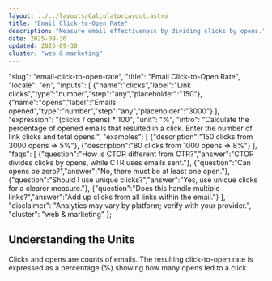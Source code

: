 ```yaml
---
layout: ../../layouts/CalculatorLayout.astro
title: "Email Click-to-Open Rate"
description: "Measure email effectiveness by dividing clicks by opens."
date: 2025-09-30
updated: 2025-09-30
cluster: "web & marketing"
---
```



  "slug": "email-click-to-open-rate",
  "title": "Email Click-to-Open Rate",
  "locale": "en",
  "inputs": [
    {"name":"clicks","label":"Link clicks","type":"number","step":"any","placeholder":"150"},
    {"name":"opens","label":"Emails opened","type":"number","step":"any","placeholder":"3000"}
  ],
  "expression": "(clicks / opens) * 100",
  "unit": "%",
  "intro": "Calculate the percentage of opened emails that resulted in a click. Enter the number of link clicks and total opens.",
  "examples": [
    {"description":"150 clicks from 3000 opens ⇒ 5%"},
    {"description":"80 clicks from 1000 opens ⇒ 8%"}
  ],
  "faqs": [
    {"question":"How is CTOR different from CTR?","answer":"CTOR divides clicks by opens, while CTR uses emails sent."},
    {"question":"Can opens be zero?","answer":"No, there must be at least one open."},
    {"question":"Should I use unique clicks?","answer":"Yes, use unique clicks for a clearer measure."},
    {"question":"Does this handle multiple links?","answer":"Add up clicks from all links within the email."}
  ],
  "disclaimer": "Analytics may vary by platform; verify with your provider.",
  "cluster": "web & marketing"
};

<Calculator schema={schema} />

## Understanding the Units

Clicks and opens are counts of emails. The resulting click-to-open rate is expressed as a percentage (%) showing how many opens led to a click.

